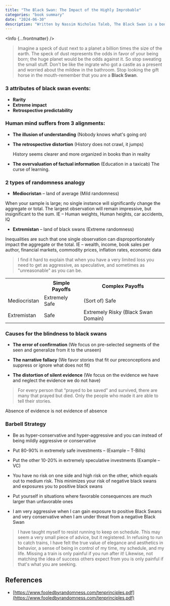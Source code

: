 ```yaml
---
title: "The Black Swan: The Impact of the Highly Improbable"
categories: "book summary"
date: "2024-06-30"
description: "Written by Nassim Nicholas Taleb, The Black Swan is a book that explores the impact of highly improbable events and our tendency to find simplistic explanations for these events post hoc."
---
```



<Info {...frontmatter} />


> Imagine a speck of dust next to a planet a billion times the size of the earth. The speck of dust represents the odds in favor of your being born; the huge planet would be the odds against it. So stop sweating the small stuff. Don't be like the ingrate who got a castle as a present and worried about the mildew in the bathroom. Stop looking the gift horse in the mouth-remember that you are a **Black Swan**.

### 3 attributes of black swan events:
- **Rarity**
- **Extreme impact**
- **Retrospective predictability**

### Human mind suffers from 3 alignments:
- **The illusion of understanding** (Nobody knows what's going on)
- **The retrospective distortion** (History does not crawl, it jumps)

  History seems clearer and more organized in books than in reality

- **The overvaluation of factual information** (Education in a taxicab)
The curse of learning. 


### 2 types of randomness analogy

- **Mediocristan** – land of average (Mild randomness)

When your sample is large; no single instance will significantly change the aggregate or total. The largest observation will remain impressive, but insignificant to the sum. IE – Human weights, Human heights, car accidents, IQ

- **Extremistan** – land of black swans (Extreme randomness)

Inequalities are such that one single observation can disproportionately impact the aggregate or the total. IE – wealth, income, book sales per author, financial markets, commodity prices, inflation rates, economic data

> I find it hard to explain that when you have a very limited loss you need to get as aggressive, as speculative, and sometimes as "unreasonable" as you can be.

<table>
<tr>
<th class="border py-6">  </th>
<th class="border py-6">Simple Payoffs</th>
<th class="border py-6">Complex Payoffs</th>
</tr>
<tr>
<td class="border py-6 text-center">Mediocristan</td>
<td class="border py-6 text-center">Extremely Safe</td>
<td class="border py-6 text-center">(Sort of) Safe</td>
</tr>
<tr>
<td class="border py-6 text-center">Extremistan</td>
<td class="border py-6 text-center">Safe</td>
<td class="border py-6 text-center">Extremely Risky (Black Swan Domain)</td>
</tr>
</table>

### Causes for the blindness to black swans

- **The error of confirmation** (We focus on pre-selected segments of the seen and generalize from it to the unseen)
- **The narrative fallacy** (We favor stories that fit our preconceptions and suppress or ignore what does not fit)

- **The distortion of silent evidence** (We focus on the evidence we have and neglect the evidence we do not have)

> For every person that “prayed to be saved” and survived, there are many that prayed but died. Only the people who made it are able to tell their stories.

Absence of evidence is not evidence of absence

### Barbell Strategy


- Be as hyper-conservative and hyper-aggressive and you can instead of being mildly aggressive or conservative

- Put 80-90% in extremely safe investments – (Example – T-Bills)

- Put the other 10-20% in extremely speculative investments (Example – VC)

- You have no risk on one side and high risk on the other, which equals out to medium risk. This minimizes your risk of negative black swans and exposures you to positive black swans

- Put yourself in situations where favorable consequences are much larger than unfavorable ones

- I am very aggressive when I can gain exposure to positive Black Swans and very conservative when I am under threat from a negative Black Swan


> I have taught myself to resist running to keep on schedule. This may seem a very small piece of advice, but it registered. In refusing to run to catch trains, I have felt the true value of elegance and aesthetics in behavior, a sense of being in control of my time, my schedule, and my life. Missing a train is only painful if you run after it! Likewise, not matching the idea of success others expect from you is only painful if that's what you are seeking.


## References

- [https://www.fooledbyrandomness.com/tenprinciples.pdf](https://www.fooledbyrandomness.com/tenprinciples.pdf)